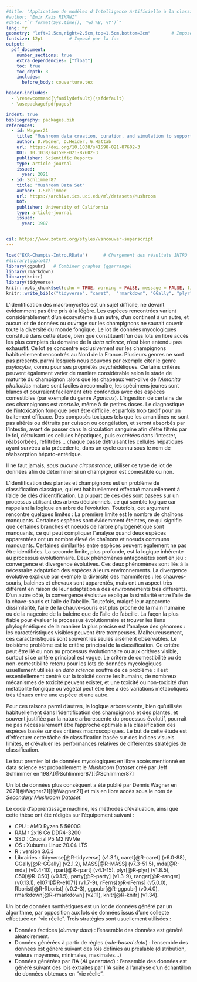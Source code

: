 ```yaml
---
#title: "Application de modèles d'Intelligence Artificielle à la classification des macromycètes"
#author: "Emir Kaïs RIHANI"
#date: "`r format(Sys.time(), '%d %B, %Y')`"
lang: fr
geometry: "left=2.5cm,right=2.5cm,top=1.5cm,bottom=2cm"        # Imposé par la fac
fontsize: 12pt          # Imposé par la fac
output: 
  pdf_document:
    number_sections: true
    extra_dependencies: ["float"]
    toc: true
    toc_depth: 3
    includes:
      before_body: couverture.tex

header-includes:
  - \renewcommand{\familydefault}{\sfdefault}
  - \usepackage{pdfpages}

indent: true
bibliography: packages.bib
references:
  - id: Wagner21
    title: "Mushroom data creation, curation, and simulation to support classification tasks"
    author: D.Wagner, D.Heider, G.Hattab
    url: https://doi.org/10.1038/s41598-021-87602-3
    DOI: 10.1038/s41598-021-87602-3
    publisher: Scientific Reports
    type: article-journal
    issued:
      year: 2021
  - id: Schlimmer87
    title: "Mushroom Data Set"
    author: J.Schlimmer
    url: https://archive.ics.uci.edu/ml/datasets/Mushroom
    DOI: 
    publisher: University of California
    type: article-journal
    issued:
      year: 1987


csl: https://www.zotero.org/styles/vancouver-superscript
---
```


```r
load("EKR-Champis-Intro.RData")      # Chargement des résultats INTRO
#library(ggplot2)
library(ggpubr)   # Combiner graphes (ggarrange)
library(rmarkdown)
library(knitr)
library(tidyverse)
knitr::opts_chunk$set(echo = TRUE, warning = FALSE, message = FALSE, fig.pos = "!H")
knitr::write_bib(c("tidyverse", "caret",  "rmarkdown", "GGally", "plyr", "MASS", "mda", "rpart", "C50", "party", "ranger", "Rborist", "e1071", "rFerns", "knitr", "ggpubr"), "packages.bib")
```

\newpage
\setcounter{page}{1}
\pagestyle{plain}
\section{Introduction}
\subsection{Propos liminaire}
\paragraph*{}
L'identification des macromycètes est un sujet difficile, ne devant évidemment pas être pris à la légère. Les espèces rencontrées varient considérablement d'un écosystème à un autre, d'un continent à un autre, et aucun lot de données ou ouvrage sur les champignons ne saurait couvrir toute la diversité du monde fongique.
\paragraph*{}
Le lot de données mycologiques constitué dans cette étude, bien que constituant l'un des lots en libre accès les plus complets du domaine de la *data science*, n'est bien entendu pas exhaustif.
\paragraph*{}
Ce lot se concentre exclusivement sur les champignons habituellement rencontrés au Nord de la France. Plusieurs genres ne sont pas présents, parmi lesquels nous pouvons par exemple citer le genre  *psylocybe*, connu pour ses propriétés psychédéliques. Certains critères peuvent également varier de manière considérable selon le stade de maturité du champignon :alors que les chapeaux vert-olive de l'*Amanita phalloides* mature sont faciles à reconnaître, les spécimens jeunes sont blancs et pourraient facilement être confondus avec des espèces comestibles (par exemple du genre *Agaricus*).
\paragraph*{}
L'ingestion de certains de ces champignons est *mortelle*, même à de petites doses. Le diagnostique de l'intoxication fongique peut être difficile, et parfois trop tardif pour un traitement efficace. Des composés toxiques tels que les amanitines ne sont pas altérés ou détruits par cuisson ou congélation, et seront absorbés par l'intestin, avant de passer dans la circulation sanguine afin d'être filtrés par le foi, détruisant les cellules hépatiques, puis excrétées dans l'intester, réabsorbées, refiltrées... chaque passe détruisant les cellules hépatiques ayant survécu à la précédente, dans un cycle connu sous le nom de réabsorption hépato-entérique.
\paragraph*{}
Il ne faut jamais, *sous aucune circonstance*, utiliser ce type de lot de données afin de déterminer si un champignon est comestible ou non.

\subsection{But de l'étude}
\paragraph*{}
L'identification des plantes et champignons est un problème de classification classique, qui est habituellement effectué manuellement à l'aide de clés d'identification. La plupart de ces clés sont basées sur un processus utilisant des arbres décisionnels, ce qui semble logique car rappelant la logique en arbre de l'évolution. Toutefois, cet argument rencontre quelques limites :
\paragraph*{}
La première limite est le nombre de chaînons manquants. Certaines espèces sont évidemment éteintes, ce qui signifie que certaines branches et noeuds de l'arbre phylogénétique sont manquants, ce qui peut compliquer l'analyse quand deux espèces apparentées ont un nombre élevé de chaînons et noeuds communs manquants. Certaines similarités entre espèces peuvent également ne pas être identifiées.
\paragraph*{}
La seconde limite, plus profonde, est la logique inhérente au processus évolutionnaire. Deux phénomènes antagonistes sont en jeu : convergence et divergence évolutives. Ces deux phénomènes sont liés à la nécessaire adaptation des espèces à leurs environnements. La divergence évolutive explique par exemple la diversité des mammifères : les chauves-souris, baleines et chevaux sont apparentés, mais ont un aspect très différent en raison de leur adaptation à des environnements très différents. D'un autre côté, la convergence évolutive explique la similarité entre l'aile de la chave-souris et l'aile de l'abeille. Toutefois, malgré leur apparente dissimilarité, l'aile de la chauve-souris est plus proche de la main humaine ou de la nageoire de la baleine que de l'aile de l'abeille. La façon la plus fiable pour évaluer le processus évolutionnaire et trouver les liens phylogénétiques de la manière la plus précise est l'analyse des génomes : les caractéristiques visibles peuvent être trompeuses. Malheureusement, ces caractéristiques sont souvent les seules aisément observables.
\paragraph*{}
Le troisième problème est le critère principal de la classification. Ce critère peut être lié ou non au processus évolutionnaire ou aux critères visible, surtout si ce critère principal est vague. Le critère de comestibilité ou de non-comestibilité retenu pour les lots de données mycologiques usuellement utilisés en *data science* souffre de ce problème : il est essentiellement centré sur la toxicité contre les humains, de nombreux mécanismes de toxicité peuvent exister, et une toxicité ou non-toxicité d'un métabolite fongique ou végétal peut être liée à des variations métaboliques très ténues entre une espèce et une autre.
\paragraph*{}
Pour ces raisons parmi d'autres, la logique arborescente, bien qu'utilisée habituellement dans l'identification des champignons et des plantes, et souvent justifiée par la nature arborescente du processus évolutif, pourrait ne pas nécessairement être l'approche optimale à la classification des espèces basée sur des critères macroscopiques. Le but de cette étude est d'effectuer cette tâche de classification basée sur des indices visuels limités, et d'évaluer les performances relatives de différentes stratégies de classification.

\subsection{Etat de l'art des lots de données mycologiques}
Le tout premier lot de données mycologiques en libre accès mentionné en data science est probablement le *Mushroom Dataset* créé par Jeff Schlimmer en 1987.[@Schlimmer87][@Schlimmer87]
\paragraph*{}
Un lot de données plus conséquent a été publié par Dennis Wagner en 2021[@Wagner21][@Wagner21] et mis en libre accès sous le nom de *Secondary Mushroom Dataset*.

\newpage
\section{Création du lot de données}
\subsection{Configuration matérielle et logicielle}
\paragraph*{}
Le code d'apprentissage machine, les méthodes d'évaluation, ainsi que cette thèse ont été rédigés sur l'équipement suivant :

* CPU : AMD Ryzen 5 5600G
* RAM : 2x16 Go DDR4-3200
* SSD : Crucial P5 M2 NVMe
* OS : Xubuntu Linux 20.04 LTS
* R : version 3.6.3
* Librairies : tidyverse[@R-tidyverse] (v1.3.1), caret[@R-caret] (v6.0-88), GGally[@R-GGally] (v2.1.2), MASS[@R-MASS] (v7.3-51.5), mda[@R-mda] (v0.4-10), rpart[@R-rpart] (v4.1-15), plyr[@R-plyr] (v1.8.5), C50[@R-C50] (v0.1.5), party[@R-party] (v1.3-9), ranger[@R-ranger] (v0.13.1), e1071[@R-e1071] (v1.7-9), rFerns[@R-rFerns] (v5.0.0), Rborist[@R-Rborist] (v0.2-3), ggpubr[@R-ggpubr] (v0.4.0), rmarkdown[@R-rmarkdown] (v2.11), knitr[@R-knitr] (v1.34).

\subsection{Conception d'un lot de données synthétiques}
\subsubsection{Principes généraux}
\paragraph*{}
Un lot de données synthétiques est un lot de données généré par un algorithme, par opposition aux lots de données issus d'une collecte effectuée en "vie réelle". Trois stratégies sont usuellement utilisées :

* Données factices (*dummy data*) : l'ensemble des données est généré aléatoirement.
* Données générées à partir de règles (*rule-based data*) : l'ensemble des données est généré suivant des lois définies au préalable (distribution, valeurs moyennes, minimales, maximales...)
* Données générées par l'IA (*AI generated*) : l'ensemble des données est généré suivant des lois extraites par l'IA suite à l'analyse d'un échantillon de données obtenues en "vie réelle".



\newpage
\section{Références bibliographiques}
